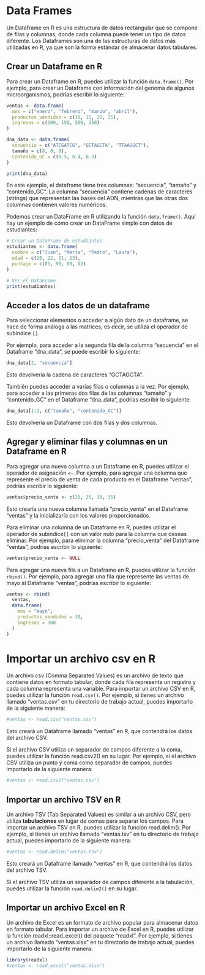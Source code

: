 # Data Frames


Un Dataframe en R es una estructura de datos rectangular que se compone de filas y columnas, donde cada columna puede tener un tipo de datos diferente. Los Dataframes son una de las estructuras de datos más utilizadas en R, ya que son la forma estándar de almacenar datos tabulares.

## Crear un Dataframe en R
Para crear un Dataframe en R, puedes utilizar la función `data.frame()`. 
Por ejemplo, para crear un Dataframe con información del genoma de algunos microorganismos, podrías escribir lo siguiente:

```{r}
ventas <- data.frame(
  mes = c("enero", "febrero", "marzo", "abril"),
  productos_vendidos = c(10, 15, 20, 25),
  ingresos = c(100, 150, 200, 250)
)

dna_data <- data.frame(
  secuencia = c("ATCGATCG", "GCTAGCTA", "TTAAGGCT"),
  tamaño = c(8, 8, 8),
  contenido_GC = c(0.5, 0.4, 0.3)
)

print(dna_data)
```



En este ejemplo, el dataframe tiene tres columnas: "secuencia", "tamaño" y "contenido_GC". La columna "secuencia" contiene cadenas de caracteres (strings) que representan las bases del ADN, mientras que las otras dos columnas contienen valores numéricos.

Podemos crear un DataFrame en R utilizando la función `data.frame()`. Aquí hay un ejemplo de cómo crear un DataFrame simple con datos de estudiantes:

```{r}
# Crear un DataFrame de estudiantes
estudiantes <- data.frame(
  nombre = c("Juan", "María", "Pedro", "Laura"),
  edad = c(20, 22, 21, 23),
  puntaje = c(85, 90, 88, 92)
)

# Ver el DataFrame
print(estudiantes)
```


## Acceder a los datos de un dataframe

Para seleccionar elementos o acceder a algún dato de un dataframe, se hace de forma análoga a las matrices, es decir, se utiliza el operador de subíndice `[]`. 

Por ejemplo, para acceder a la segunda fila de la columna "secuencia" en el Dataframe "dna_data", se puede escribir lo siguiente:

```{r}
dna_data[2, "secuencia"]

```

Esto devolvería la cadena de caracteres "GCTAGCTA".

También puedes acceder a varias filas o columnas a la vez.
Por ejemplo, para acceder a las primeras dos filas de las columnas "tamaño" y "contenido_GC" en el Dataframe "dna_data", podrías escribir lo siguiente:

```{r}
dna_data[1:2, c("tamaño", "contenido_GC")]
```

Esto devolvería un Dataframe con dos filas y dos columnas.

## Agregar y eliminar filas y columnas en un Dataframe en R
Para agregar una nueva columna a un Dataframe en R, puedes utilizar el operador de asignación `<-`. 
Por ejemplo, para agregar una columna que represente el precio de venta de cada producto en el Dataframe "ventas", podrías escribir lo siguiente:


```{r}
ventas$precio_venta <- c(20, 25, 30, 35)
```

Esto crearía una nueva columna llamada "precio_venta" en el Dataframe "ventas" y la inicializaría con los valores proporcionados.

Para eliminar una columna de un Dataframe en R, puedes utilizar el operador de subíndice`[]` con un valor nulo para la columna que deseas eliminar. Por ejemplo, para eliminar la columna "precio_venta" del Dataframe "ventas", podrías escribir lo siguiente:


```{r}
ventas$precio_venta <- NULL
```


Para agregar una nueva fila a un Dataframe en R, puedes utilizar la función `rbind()`. Por ejemplo, para agregar una fila que represente las ventas de mayo al Dataframe "ventas", podrías escribir lo siguiente:

```{r}
ventas <- rbind(
  ventas,
  data.frame(
    mes = "mayo",
    productos_vendidos = 30,
    ingresos = 300
  )
)
```

# Importar un archivo csv en R

Un archivo csv (Comma Separated Values) es un archivo de texto que contiene datos en formato tabular, donde cada fila representa un registro y cada columna representa una variable. Para importar un archivo CSV en R, puedes utilizar la función `read.csv()`. Por ejemplo, si tienes un archivo llamado "ventas.csv" en tu directorio de trabajo actual, puedes importarlo de la siguiente manera:

```{r}
#ventas <- read.csv("ventas.csv")
```

Esto creará un Dataframe llamado "ventas" en R, que contendrá los datos del archivo CSV.

Si el archivo CSV utiliza un separador de campos diferente a la coma, puedes utilizar la función read.csv2() en su lugar. Por ejemplo, si el archivo CSV utiliza un punto y coma como separador de campos, puedes importarlo de la siguiente manera:

```{r}
#ventas <- read.csv2("ventas.csv")
```
## Importar un archivo TSV en R

Un archivo TSV (Tab Separated Values) es similar a un archivo CSV, pero utiliza **tabulaciones** en lugar de comas para separar los campos. Para importar un archivo TSV en R, puedes utilizar la función read.delim(). Por ejemplo, si tienes un archivo llamado "ventas.tsv" en tu directorio de trabajo actual, puedes importarlo de la siguiente manera:
```{r}
#ventas <- read.delim("ventas.tsv")

```


Esto creará un Dataframe llamado "ventas" en R, que contendrá los datos del archivo TSV.

Si el archivo TSV utiliza un separador de campos diferente a la tabulación, puedes utilizar la función `read.delim2()` en su lugar.

## Importar un archivo Excel en R
Un archivo de Excel es un formato de archivo popular para almacenar datos en formato tabular. Para importar un archivo de Excel en R, puedes utilizar la función readxl::read_excel() del paquete "readxl". Por ejemplo, si tienes un archivo llamado "ventas.xlsx" en tu directorio de trabajo actual, puedes importarlo de la siguiente manera:

```{r}
library(readxl)
#ventas <- read_excel("ventas.xlsx")

```


